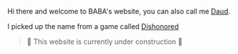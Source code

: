
<Intro />

<Spacer />

Hi there and welcome to BABA's website, you can also call me [Daud](https://dishonored.fandom.com/wiki/Daud).

I picked up the name from a game called [Dishonored](https://en.wikipedia.org/wiki/Dishonored)

> 🚧 This website is currently under construction 🚧

<Spacer />

